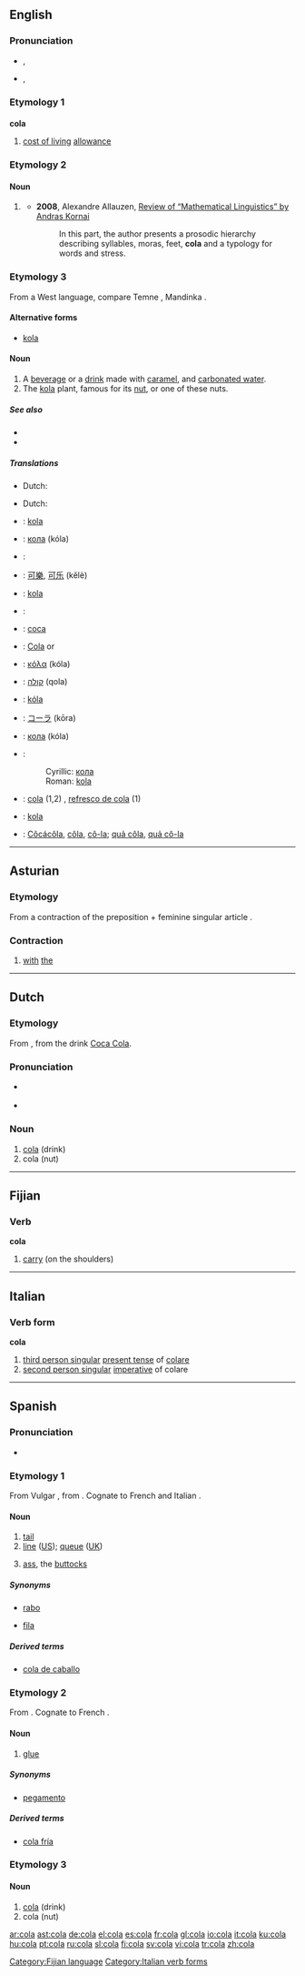 ==English==
{{wikipedia|dab=Cola (disambiguation)|Cola}}

===Pronunciation===
* {{a|UK}} {{IPA|/ˈkəʊ.lə/}}, {{SAMPA|/"k@U.l@/}}
*: {{rhymes|əʊlə}}
* {{a|US}} {{IPA|/ˈkoʊlə/}}, {{SAMPA|/'koU.la/}}
*: {{rhymes|oʊlə}}

===Etymology 1===
{{acronym}}

===={{acronym}}====
'''cola'''

# [[cost of living]] [[allowance]]

===Etymology 2===

====Noun====
{{en-noun}}

# {{obsolete}} {{plural of|colon}}
#* '''2008''', Alexandre Allauzen, [http://linguistlist.org/issues/19/19-3412.html#1 Review of “Mathematical Linguistics” by Andras Kornai]
#*: In this part, the author presents a prosodic hierarchy describing syllables, moras, feet, '''cola''' and a typology for words and stress.

===Etymology 3===
From a West {{African.}} language, compare Temne {{term|kola|lang=tem}}, Mandinka {{term|kola|lang=mnk}}.

{{rfe|Coca Cola should be mentioned here, since it is what made the term famous/widespread/known}}

====Alternative forms====
* {{sense|the plant or nut}} [[kola]]

====Noun====
{{en-noun}}

# A [[beverage]] or a [[drink#Noun|drink]] made with [[caramel]], and [[carbonated water]].
# The [[kola]] plant, famous for its [[nut]], or one of these nuts.

=====See also=====
* {{pedialite|Coca-Cola}}
* {{pedialite|Pepsi-Cola}}

=====Translations=====
{{trans-top|drink}}
* Dutch: {{t|nl|cola|m}}
{{trans-mid}}
{{trans-bottom}}

{{trans-top|plant}}
* Dutch: {{t|nl|cola|m}}
{{trans-mid}}
{{trans-bottom}}

{{checktrans-top}}
* {{ttbc|Bosnian}}: [[kola]] {{f}}
* {{ttbc|Bulgarian}}: [[кола]] (kóla) {{f}}
* {{ttbc|Catalan}}: {{t|ca|cola|f}}
* {{ttbc|Chinese}}: [[可樂]], [[可乐]] (kělè)
* {{ttbc|Czech}}: [[kola]] {{f}}
* {{ttbc|Danish}}: {{t|da|cola}}
* {{ttbc|French}}: [[coca]] {{m}}
* {{ttbc|German}}: [[Cola]] {{f}} or {{n}}
* {{ttbc|Greek}}: [[κόλα]] (kóla)
{{trans-mid}}
* {{ttbc|Hebrew}}: [[קולה]] (qola) {{f}}
* {{ttbc|Hungarian}}: [[kóla]]
* {{ttbc|Japanese}}: [[コーラ]] (kōra)
* {{ttbc|Russian}}: [[кола]] (kóla) {{f}}
* {{ttbc|Serbian}}:
*: Cyrillic: [[кола]] {{f}}
*: Roman: [[kola]] {{f}}
* {{ttbc|Spanish}}: [[cola#Spanish|cola]] (1,2) {{f}}, [[refresco de cola]] {{m}} (1)
* {{ttbc|Turkish}}: [[kola]]
* {{ttbc|Vietnamese}}: [[Côcácôla]], [[côla#Vietnamese|côla]], [[cô-la]]; [[quả côla]], [[quả cô-la]]
{{trans-bottom}}

----

==Asturian==

===Etymology===
From a contraction of the preposition {{term|con||with|lang=ast}} + feminine singular article {{term|la||the|lang=ast}}.

{{rfp|lang=Asturian}}

===Contraction===
{{infl|ast|contraction|g=f|masculine|col|neuter|colo|masculine plural|colos|feminine plural|coles}}

# [[with]] [[the]]

----

==Dutch==

===Etymology===
From {{etyl|en|nl}}, from the drink [[w:Coca Cola|Coca Cola]].

===Pronunciation===
* {{a|NL}} {{IPA|/ˈko.la/|lang=nl}}
* {{a|BE}} {{IPA|/ˈko.lɑ/|lang=nl}}

===Noun===
{{nl-noun2|m|’s|atje}}

# [[cola#English|cola]] (drink)
# cola (nut)

----

==Fijian==

{{rfe|lang=Fijian}}
{{rfp|lang=Fijian}}

===Verb===
'''cola'''

# [[carry]] (on the shoulders)

[[Category:Fijian language]]

----

==Italian==

{{rfp|lang=Italian}}

===Verb form===
'''cola'''

# [[third person singular]]  [[present tense]] of [[colare]]
# [[second person singular]] [[imperative]] of colare

[[Category:Italian verb forms]]

----

==Spanish==

===Pronunciation===
* {{IPA|/ˈkola/|lang=es}}

===Etymology 1===
From Vulgar {{etyl|la|es}} {{term|coda|lang=la}}, from {{etyl|la|es}} {{term|cauda|lang=la}}. Cognate to French {{term|queue|lang=fr}} and Italian {{term|coda|lang=it}}.

====Noun====
{{es-noun-f}}

# [[tail]]
# [[line#Noun|line]] ([[w:American English|US]]); [[queue]] ([[w:British English|UK]])
# {{context|somewhat|_|obscene}} [[ass]], the [[buttock]]s

=====Synonyms=====
* {{sense|tail}} [[rabo]]
* {{sense|queue}} [[fila]]

=====Derived terms=====
* [[cola de caballo]] {{f}}

===Etymology 2===
From {{etyl|grc|es}} {{term|κόλλα|lang=grc|tr=kólla}}. Cognate to French {{term|colle|lang=fr}}.

{{rfe|el or grc?}}

====Noun====
{{es-noun-f}}

# [[glue]]

=====Synonyms=====
* [[pegamento]]

=====Derived terms=====
* [[cola fría]]

===Etymology 3===

====Noun====
{{es-noun-f}}

# [[cola#English|cola]] (drink)
# cola (nut)

[[ar:cola]]
[[ast:cola]]
[[de:cola]]
[[el:cola]]
[[es:cola]]
[[fr:cola]]
[[gl:cola]]
[[io:cola]]
[[it:cola]]
[[ku:cola]]
[[hu:cola]]
[[pt:cola]]
[[ru:cola]]
[[sl:cola]]
[[fi:cola]]
[[sv:cola]]
[[vi:cola]]
[[tr:cola]]
[[zh:cola]]